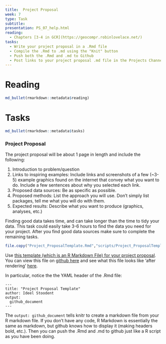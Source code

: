 ```yaml
---
title:  Project Proposal
week: 7
type: Task
subtitle: 
presentation: PS_07_help.html
reading:
  - Chapters [3-4 in GCR](https://geocompr.robinlovelace.net/) 
tasks:
  - Write your project proposal in a .Rmd file
  - Compile the .Rmd to .md using the "Knit" button
  - Push both the .Rmd and .md to Github
  - Post links to your project proposal .md file in the Projects Channel on Slack.
---
```


# Reading

```r
md_bullet(rmarkdown::metadata$reading)
```


# Tasks

```r
md_bullet(rmarkdown::metadata$tasks)
```


### Project Proposal

The project proposal will be about 1 page in length and include the following:
  
1.  Introduction to problem/question
2.  Links to inspiring examples:  Include links and screenshots of a few (~3-5) example graphics found on the internet that convey what you want to do.  Include a few sentences about why you selected each link.
2.  Proposed data sources: Be as specific as possible.
3.  Proposed methods: List the approach you will use. Don't simply list packages, tell me what you will do with them.
4.  Expected results: Describe what you want to produce (graphics, analyses, etc.)

Finding good data takes time, and can take longer than the time to tidy your data.  This task could easily take 3-6 hours to find the data you need for your project.  After you find good data sources make sure to complete the remaining tasks.

```r
file.copy("Project_ProposalTemplate.Rmd","scripts/Project_ProposalTemplate.Rmd")
```

Use [this template (which is an R Markdown File) for your project proposal](scripts/Project_ProposalTemplate.Rmd).  You can view this file on [github here](https://github.com/AdamWilsonLabEDU/GEO511/blob/main/Project_ProposalTemplate.Rmd) and see what this file looks like 'after rendering' [here](Project_ProposalTemplate.html).

In particular, notice the the YAML header of the .Rmd file:
```
---
title: "Project Proposal Template"
author: Ideel Stoodent
output: 
  github_document
---
```

The `output: github_document` tells knitr to create a markdown file from your R markdown file.  If you don't have any code, R Markdown is essentially the same as markdown, but github knows how to display it (making headers bold, etc.).    Then you can push the .Rmd and .md to github just like a R script as you have been doing.



